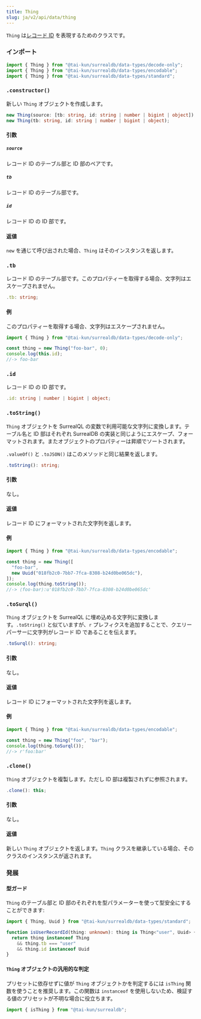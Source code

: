 ```yaml
---
title: Thing
slug: ja/v2/api/data/thing
---
```



`Thing` は[レコード ID](https://surrealdb.com/docs/surrealql/datamodel/ids) を表現するためのクラスです。

### インポート

```ts
import { Thing } from "@tai-kun/surrealdb/data-types/decode-only";
import { Thing } from "@tai-kun/surrealdb/data-types/encodable";
import { Thing } from "@tai-kun/surrealdb/data-types/standard";
```

### `.constructor()`

新しい `Thing` オブジェクトを作成します。

```ts
new Thing(source: [tb: string, id: string | number | bigint | object]);
new Thing(tb: string, id: string | number | bigint | object);
```

#### 引数

##### `source`

レコード ID のテーブル部と ID 部のペアです。

##### `tb`

レコード ID のテーブル部です。

##### `id`

レコード ID の ID 部です。

#### 返値

`new` を通じて呼び出された場合、`Thing` はそのインスタンスを返します。

### `.tb` <Badge variant="instance" /><Badge variant="property" /><Badge variant="decodeonly" />

レコード ID のテーブル部です。このプロパティーを取得する場合、文字列はエスケープされません。

```ts
.tb: string;
```

#### 例

このプロパティーを取得する場合、文字列はエスケープされません。

```ts
import { Thing } from "@tai-kun/surrealdb/data-types/decode-only";

const thing = new Thing("foo-bar", 0);
console.log(this.id);
//-> foo-bar
```

### `.id` <Badge variant="instance" /><Badge variant="property" /><Badge variant="decodeonly" />

レコード ID の ID 部です。

```ts
.id: string | number | bigint | object;
```

### `.toString()` <Badge variant="instance" /><Badge variant="method" /><Badge variant="encodable" />

`Thing` オブジェクトを SurrealQL の変数で利用可能な文字列に変換します。テーブル名と ID 部はそれぞれ SurrealDB の実装と同じようにエスケープ、フォーマットされます。またオブジェクトのプロパティーは昇順でソートされます。

`.valueOf()` と `.toJSON()` はこのメソッドと同じ結果を返します。

```ts
.toString(): string;
```

#### 引数

なし。

#### 返値

レコード ID にフォーマットされた文字列を返します。

#### 例

```ts
import { Thing } from "@tai-kun/surrealdb/data-types/encodable";

const thing = new Thing([
  "foo-bar",
  new Uuid("018fb2c0-7bb7-7fca-8308-b24d0be065dc"),
]);
console.log(thing.toString());
//-> ⟨foo-bar⟩:u'018fb2c0-7bb7-7fca-8308-b24d0be065dc'
```

### `.toSurql()` <Badge variant="instance" /><Badge variant="method" /><Badge variant="encodable" />

`Thing` オブジェクトを SurrealQL に埋め込める文字列に変換します。`.toString()` と似ていますが、`r` プレフィクスを追加することで、クエリーパーサーに文字列がレコード ID であることを伝えます。

```ts
.toSurql(): string;
```

#### 引数

なし。

#### 返値

レコード ID にフォーマットされた文字列を返します。

#### 例

```ts
import { Thing } from "@tai-kun/surrealdb/data-types/encodable";

const thing = new Thing("foo", "bar");
console.log(thing.toSurql());
//-> r'foo:bar'
```

### `.clone()` <Badge variant="instance" /><Badge variant="method" /><Badge variant="standard" />

`Thing` オブジェクトを複製します。ただし ID 部は複製されずに参照されます。

```ts
.clone(): this;
```

#### 引数

なし。

#### 返値

新しい `Thing` オブジェクトを返します。`Thing` クラスを継承している場合、そのクラスのインスタンスが返されます。

### 発展

#### 型ガード

`Thing` のテーブル部と ID 部のそれぞれを型パラメーターを使って型安全にすることができます:

```ts
import { Thing, Uuid } from "@tai-kun/surrealdb/data-types/standard";

function isUserRecordId(thing: unknown): thing is Thing<"user", Uuid> {
  return thing instanceof Thing
    && thing.tb === "user"
    && thing.id instanceof Uuid
}
```

#### `Thing` オブジェクトの汎用的な判定

プリセットに依存せずに値が `Thing` オブジェクトかを判定するには `isThing` 関数を使うことを推奨します。この関数は `instanceof` を使用しないため、検証する値のプリセットが不明な場合に役立ちます。

```ts
import { isThing } from "@tai-kun/surrealdb";
```
